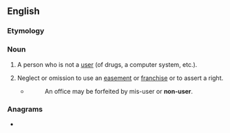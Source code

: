 ==English==

===Etymology===
{{prefix|en|non|user}}

===Noun===
{{en-noun}}

# A person who is not a [[user]] (of drugs, a computer system, etc.).
# {{lb|en|legal}} Neglect or omission to use an [[easement]] or [[franchise]] or to assert a right.
#* {{RQ:Blackstone Commentaries}}
#*: An office may be forfeited by mis-user or '''non-user'''.
#: {{rfquotek|en|Kent}}

===Anagrams===
* {{anagrams|en|a=ennorsu|neurons}}